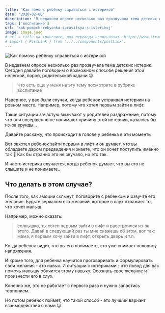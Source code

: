 ```yaml
---
title: 'Как помочь ребёнку справиться с истерикой'
date: '2020-02-06'
description: 'В недавнем опросе несколько раз прозвучала тема детских истерик. Сегодня давайте поговорим о возможном способе решения этой нелегкой, порой, родительской задачи 😉'
tags: ['воспитание']
url: 'kak-pomoch-rebyonku-spravitsya-s-isterikoj'
image: image.jpeg
# url = title на транслите, для перевода использовать https://www.itranslit.com/
# import { PostLink } from '../../components/postLink';
---
```



![Как помочь ребёнку справиться с истерикой](./image.jpeg)

В недавнем опросе несколько раз прозвучала тема детских истерик. Сегодня давайте поговорим о возможном способе решения этой нелегкой, порой, родительской задачи 😉

> Что есть еще у меня на эту тему посмотрите в рубрике <PostLink to="blog/воспитание">воспитание</PostLink>

Наверное, у вас были случаи, когда ребенок устраивал истерики на ровном месте. Например, потому что хотел первым зайти в лифт.

Такие ситуации зачастую вызывают у родителей раздражение, потому что они совершенно не понимают причину этой истерики, казалось бы из-за ерунды...

Давайте раскажу, что происходит в голове у ребенка в эти моменты.

Вот захотел ребенок зайти первым в лифт и он думает, что вы обладаете даром предвидения и знаете, что он хочет поступить именно так 🙈 Как бы странно это не звучало, но это так.

И часто истерика случается, когда ребенок думает, что вы его не слышите и не понимаете..

## Что делать в этом случае?

После того, как эмоции схлынут, поговорите с ребенком и озвучте его желание. Будьте зеркалом его желаний, которое в слух отражает то, что хочет малыш.

Например, можно сказать:

> солнышко, ты хотел первым зайти в лифт и расстроился из-за этого. Давай в следующий раз ты мне скажешь об этом, вот так: мама, я первым хочу зайти в лифт, открыть дверь и т.п.

Когда ребенок видит, что вы его понимаете, это уже снимает половину напряжения.

И кроме того, для ребенка научится проговаривать и формулировать свои желания - это навык. И ситуации с истериками - это повод для вас помочь малышу обучится этому навыку. Осознать свое желание и произнести его в слух.

Конечно же, это не работает с первого раза и нужно запастись терпением.

Но потом ребенок поймет, что такой способ - это лучший вариант взаимодействия с вами 😉
